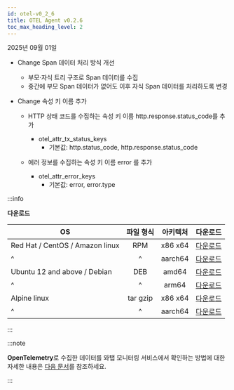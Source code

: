 ```yaml
---
id: otel-v0_2_6
title: OTEL Agent v0.2.6
toc_max_heading_level: 2
---
```


2025년 09월 01일

* <Status priority='1'>Change</Status> Span 데이터 처리 방식 개선 
  * 부모·자식 트리 구조로 Span 데이터를 수집  
  * 중간에 부모 Span 데이터가 없어도 이후 자식 Span 데이터를 처리하도록 변경  

* <Status priority='1'>Change</Status> 속성 키 이름 추가    
  * HTTP 상태 코드를 수집하는 속성 키 이름 http.response.status_code를 추가  
    * otel_attr_tx_status_keys  
      * 기본값: http.status_code, http.response.status_code  

  * 에러 정보를 수집하는 속성 키 이름 error 를 추가  
    * otel_attr_error_keys  
      * 기본값: error, error.type  

:::info

**다운로드**

| OS | 파일 형식 | 아키텍처 | 다운로드 |
| - | :-: | :-: | :-: |
| Red Hat / CentOS / Amazon linux | RPM | x86 x64 | [다운로드](http://repo.whatap.io/centos/6/x86_64/whatap-otel-0.2-6.x86_64.rpm) |
| \^ | \^ | aarch64 | [다운로드](http://repo.whatap.io/centos/7/aarch64/whatap-otel-0.2-6.aarch64.rpm) |
| Ubuntu 12 and above / Debian | DEB | amd64 | [다운로드](http://repo.whatap.io/debian/unstable/whatap-otel_0.2.6_amd64.deb) |
| \^ | \^ | arm64 | [다운로드](http://repo.whatap.io/debian/unstable/whatap-otel_0.2.6_arm64.deb) |
| Alpine linux | tar gzip | x86 x64 | [다운로드](http://repo.whatap.io/alpine/x86_64/whatap-otel-0.2.6.tar.gz) |
| \^ | \^ | aarch64 | [다운로드](http://repo.whatap.io/alpine/aarch64/whatap-otel-0.2.6.tar.gz) |

:::

:::note

**OpenTelemetry**로 수집한 데이터를 와탭 모니터링 서비스에서 확인하는 방법에 대한 자세한 내용은 [다음 문서](../../opentelemetry/introduction)를 참조하세요.

:::